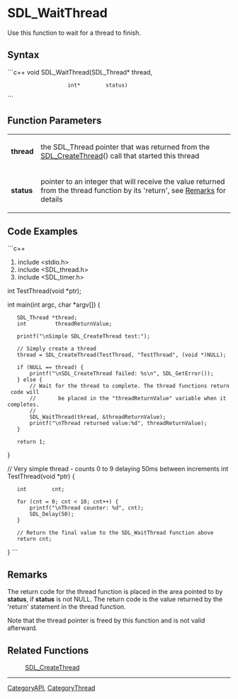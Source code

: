 <!-- pragma section-numbers off -->
<!-- pragma camelcase off -->

= SDL_WaitThread =
Use this function to wait for a thread to finish.


== Syntax ==
```c++
void SDL_WaitThread(SDL_Thread* thread,
                    int*        status)
```
== Function Parameters ==
{|
|'''thread''' 
|the SDL_Thread pointer that was returned from the [[SDL_CreateThread]]() call that started this thread
|-
|'''status''' 
|pointer to an integer that will receive the value returned from the thread function by its 'return', see [[#Remarks|Remarks]] for details 
|}

== Code Examples ==
```c++

#include <stdio.h>
#include <SDL_thread.h>
#include <SDL_timer.h>

int TestThread(void *ptr);

int main(int argc, char *argv[])
{
    SDL_Thread *thread;
    int         threadReturnValue;

    printf("\nSimple SDL_CreateThread test:");

    // Simply create a thread
    thread = SDL_CreateThread(TestThread, "TestThread", (void *)NULL);

    if (NULL == thread) {
        printf("\nSDL_CreateThread failed: %s\n", SDL_GetError());
    } else {
        // Wait for the thread to complete. The thread functions return code will
        //       be placed in the "threadReturnValue" variable when it completes.
        //
        SDL_WaitThread(thread, &threadReturnValue);
        printf("\nThread returned value:%d", threadReturnValue);
    }

    return 1;
}

// Very simple thread - counts 0 to 9 delaying 50ms between increments
int TestThread(void *ptr)
{
    int        cnt;

    for (cnt = 0; cnt < 10; cnt++) {
        printf("\nThread counter: %d", cnt);
        SDL_Delay(50);
    }

    // Return the final value to the SDL_WaitThread function above
    return cnt;
}
```

== Remarks ==
The return code for the thread function is placed in the area pointed to by '''status''', if '''status''' is not NULL. The return code is the value returned by the 'return' statement in the thread function.

Note that the thread pointer is freed by this function and is not valid afterward.

== Related Functions ==
: [[SDL_CreateThread]]

----
[[CategoryAPI]], [[CategoryThread]]

